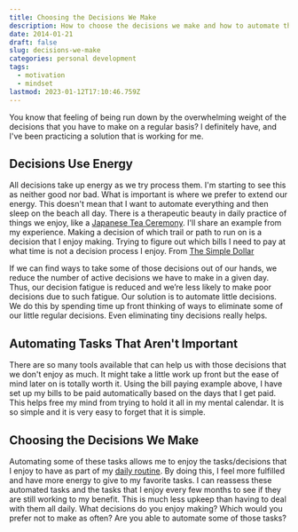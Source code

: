 ```yaml
---
title: Choosing the Decisions We Make
description: How to choose the decisions we make and how to automate the ones we don't enjoy.
date: 2014-01-21
draft: false
slug: decisions-we-make
categories: personal development
tags:
  - motivation
  - mindset
lastmod: 2023-01-12T17:10:46.759Z
---
```


You know that feeling of being run down by the overwhelming weight of the decisions that you have to make on a regular basis? I definitely have, and I've been practicing a solution that is working for me.

## Decisions Use Energy

All decisions take up energy as we try process them. I'm starting to see this as neither good nor bad. What is important is where we prefer to extend our energy. This doesn't mean that I want to automate everything and then sleep on the beach all day. There is a therapeutic beauty in daily practice of things we enjoy, like a [Japanese Tea Ceremony](https://www.youtube.com/watch?v=lL9BiNuImws). I'll share an example from my experience. Making a decision of which trail or path to run on is a decision that I enjoy making. Trying to figure out which bills I need to pay at what time is not a decision process I enjoy. From [The Simple Dollar](http://www.thesimpledollar.com/automating-small-decisions/)

If we can find ways to take some of those decisions out of our hands, we reduce the number of active decisions we have to make in a given day. Thus, our decision fatigue is reduced and we’re less likely to make poor decisions due to such fatigue. Our solution is to automate little decisions. We do this by spending time up front thinking of ways to eliminate some of our little regular decisions. Even eliminating tiny decisions really helps.

## Automating Tasks That Aren't Important

There are so many tools available that can help us with those decisions that we don't enjoy as much. It might take a little work up front but the ease of mind later on is totally worth it. Using the bill paying example above, I have set up my bills to be paid automatically based on the days that I get paid. This helps free my mind from trying to hold it all in my mental calendar. It is so simple and it is very easy to forget that it is simple.

## Choosing the Decisions We Make

Automating some of these tasks allows me to enjoy the tasks/decisions that I enjoy to have as part of my [daily routine](/blog/daily-routine-freedom/ "Creating a Daily Routine for Freedom"). By doing this, I feel more fulfilled and have more energy to give to my favorite tasks. I can reassess these automated tasks and the tasks that I enjoy every few months to see if they are still working to my benefit. This is much less upkeep than having to deal with them all daily. What decisions do you enjoy making? Which would you prefer not to make as often? Are you able to automate some of those tasks?
